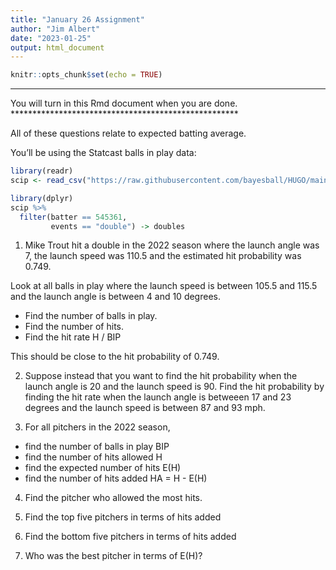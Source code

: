 ```yaml
---
title: "January 26 Assignment"
author: "Jim Albert"
date: "2023-01-25"
output: html_document
---
```


```r
knitr::opts_chunk$set(echo = TRUE)
```

****************************************************
You will turn in this Rmd document when you are done.
****************************************************

All of these questions relate to expected batting average.

You'll be using the Statcast balls in play data:

```r
library(readr)
scip <- read_csv("https://raw.githubusercontent.com/bayesball/HUGO/main/January%2026/sc2022_ip.csv")
```

```r
library(dplyr)
scip %>% 
  filter(batter == 545361,
         events == "double") -> doubles
```

1.  Mike Trout hit a double in the 2022 season where the launch angle was 7, the launch speed was 110.5 and the estimated hit probability was 0.749.

Look at all balls in play where the launch speed is between 105.5 and 115.5 and the launch angle is between 4 and 10 degrees.

- Find the number of balls in play.
- Find the number of hits.
- Find the hit rate H / BIP

This should be close to the hit probability of 0.749.

2.  Suppose instead that you want to find the hit probability when the launch angle is 20 and the launch speed is 90.  Find the hit probability by finding the hit rate when the launch angle is betweeen 17 and 23 degrees and the launch speed is between 87 and 93 mph.

3.  For all pitchers in the 2022 season, 

- find the number of balls in play BIP
- find the number of hits allowed H
- find the expected number of hits E(H)
- find the number of hits added HA = H - E(H)

4.  Find the pitcher who allowed the most hits.

5.  Find the top five pitchers in terms of hits added

6.  Find the bottom five pitchers in terms of hits added

7.  Who was the best pitcher in terms of E(H)?


